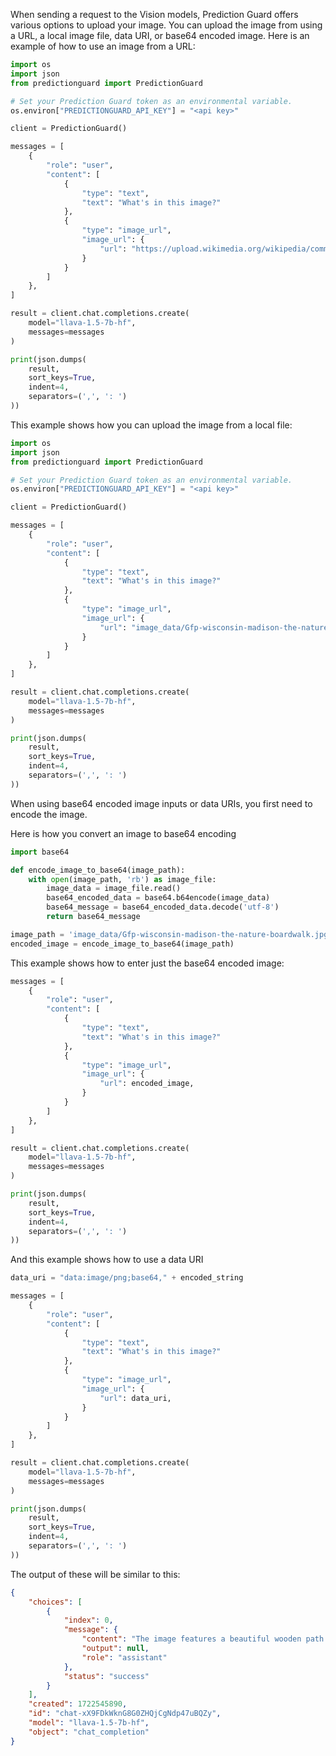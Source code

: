 
When sending a request to the Vision models, Prediction Guard offers various options to upload your image. You can upload the image from using a URL, a local image file, data URI, or base64 encoded image.
Here is an example of how to use an image from a URL:

``` Python
import os
import json
from predictionguard import PredictionGuard

# Set your Prediction Guard token as an environmental variable.
os.environ["PREDICTIONGUARD_API_KEY"] = "<api key>"

client = PredictionGuard()

messages = [
    {
        "role": "user",
        "content": [
            {
                "type": "text",
                "text": "What's in this image?"
            },
            {
                "type": "image_url",
                "image_url": {
                    "url": "https://upload.wikimedia.org/wikipedia/commons/thumb/d/dd/Gfp-wisconsin-madison-the-nature-boardwalk.jpg/2560px-Gfp-wisconsin-madison-the-nature-boardwalk.jpg",
                }
            }
        ]
    },
]

result = client.chat.completions.create(
    model="llava-1.5-7b-hf",
    messages=messages
)

print(json.dumps(
    result,
    sort_keys=True,
    indent=4,
    separators=(',', ': ')
))


```

This example shows how you can upload the image from a local file:

``` Python
import os
import json
from predictionguard import PredictionGuard

# Set your Prediction Guard token as an environmental variable.
os.environ["PREDICTIONGUARD_API_KEY"] = "<api key>"

client = PredictionGuard()

messages = [
    {
        "role": "user",
        "content": [
            {
                "type": "text",
                "text": "What's in this image?"
            },
            {
                "type": "image_url",
                "image_url": {
                    "url": "image_data/Gfp-wisconsin-madison-the-nature-boardwalk.jpg",
                }
            }
        ]
    },
]

result = client.chat.completions.create(
    model="llava-1.5-7b-hf",
    messages=messages
)

print(json.dumps(
    result,
    sort_keys=True,
    indent=4,
    separators=(',', ': ')
))


```

When using base64 encoded image inputs or data URIs, you first need to encode the image.

Here is how you convert an image to base64 encoding

```Python
import base64

def encode_image_to_base64(image_path):
    with open(image_path, 'rb') as image_file:
        image_data = image_file.read()
        base64_encoded_data = base64.b64encode(image_data)
        base64_message = base64_encoded_data.decode('utf-8')
        return base64_message

image_path = 'image_data/Gfp-wisconsin-madison-the-nature-boardwalk.jpg'
encoded_image = encode_image_to_base64(image_path)

```

This example shows how to enter just the base64 encoded image:

```Python
messages = [
    {
        "role": "user",
        "content": [
            {
                "type": "text",
                "text": "What's in this image?"
            },
            {
                "type": "image_url",
                "image_url": {
                    "url": encoded_image,
                }
            }
        ]
    },
]

result = client.chat.completions.create(
    model="llava-1.5-7b-hf",
    messages=messages
)

print(json.dumps(
    result,
    sort_keys=True,
    indent=4,
    separators=(',', ': ')
))
```

And this example shows how to use a data URI

```Python
data_uri = "data:image/png;base64," + encoded_string

messages = [
    {
        "role": "user",
        "content": [
            {
                "type": "text",
                "text": "What's in this image?"
            },
            {
                "type": "image_url",
                "image_url": {
                    "url": data_uri,
                }
            }
        ]
    },
]

result = client.chat.completions.create(
    model="llava-1.5-7b-hf",
    messages=messages
)

print(json.dumps(
    result,
    sort_keys=True,
    indent=4,
    separators=(',', ': ')
))
```

The output of these will be similar to this:

```json
{
    "choices": [
        {
            "index": 0,
            "message": {
                "content": "The image features a beautiful wooden path lined with green grass and a blue sky overhead. The pathway leads towards a body of water, creating a serene atmosphere. Along the path, there is a bench overlooking the pond, inviting to sit and relax. The scene also includes trees in the background, adding to the picturesque scenery.\nWith the combination of the peaceful atmosphere, the sunny blue sky, and the presence of water nearby, this image",
                "output": null,
                "role": "assistant"
            },
            "status": "success"
        }
    ],
    "created": 1722545890,
    "id": "chat-xX9FDkWknG8G0ZHQjCgNdp47uBQZy",
    "model": "llava-1.5-7b-hf",
    "object": "chat_completion"
}
```